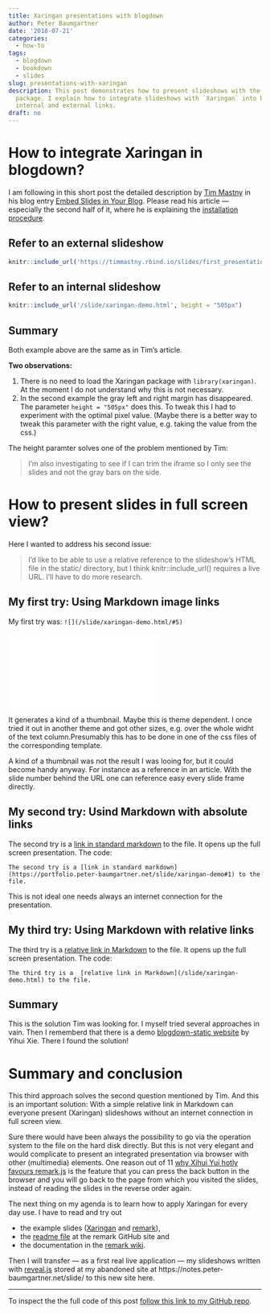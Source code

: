 ```yaml
---
title: Xaringan presentations with blogdown
author: Peter Baumgartner
date: '2018-07-21'
categories:
  - how-to
tags:
  - blogdown
  - bookdown
  - slides
slug: presentations-with-xaringan
description: This post demonstrates how to present slideshows with the `Xaringan`
  package. I explain how to integrate slideshows with `Xaringan` into blogdown via
  internal and external links.
draft: no
---
```


# How to integrate Xaringan in blogdown?

I am following in this short post the detailed description by [Tim Mastny](https://timmastny.rbind.io/)  in his blog entry [Embed Slides in Your Blog](https://timmastny.rbind.io/blog/embed-slides-knitr-blogdown/). Please read his article --- especially the second half of it, where he is explaining the [installation procedure](https://timmastny.rbind.io/blog/embed-slides-knitr-blogdown/#upload-your-slideshow-to-your-website).

## Refer to an external slideshow


```r
knitr::include_url('https://timmastny.rbind.io/slides/first_presentation')
```

## Refer to an internal slideshow


```r
knitr::include_url('/slide/xaringan-demo.html', height = "505px")
```

## Summary

Both example above are the same as in Tim's article. 

**Two observations:**

1. There is no need to load the Xaringan package with `library(xaringan)`. At the moment I do not understand why this is not necessary. 
2. In the second example the gray left and right margin has disappeared. The parameter `height = "505px"` does this. To tweak this I had to experiment with the optimal pixel value. (Maybe there is a better way to tweak this parameter with the right value, e.g. taking the value from the css.) 

The height paramter solves one of the problem mentioned by Tim:

> I’m also investigating to see if I can trim the iframe so I only see the slides and not the gray bars on the side.


# How to present slides in full screen view?

Here I wanted to address his second issue:

> I’d like to be able to use a relative reference to the slideshow’s HTML file in the static/ directory, but I think knitr::include_url() requires a live URL. I’ll have to do more research.

## My first try: Using Markdown image links 

My first try was: `![](/slide/xaringan-demo.html/#5)`

![](/slide/xaringan-demo.html#5)

It generates a kind of a thumbnail. Maybe this is theme dependent. I once tried it out in another theme and got other sizes, e.g. over the whole widht of the text column.Presumably this has to be done in one of the css files of the corresponding template. 

A kind of a thumbnail was not the result I was looing for, but it could become handy anyway. For instance as a reference in an article. With the slide number behind the URL one can reference easy every slide frame directly.

## My second try: Usind Markdown with absolute links

The second try is a [link in standard markdown](https://portfolio.peter-baumgartner.net/slide/xaringan-demo#1) to the file. It opens up the full screen presentation. The code:

`The second try is a [link in standard markdown](https://portfolio.peter-baumgartner.net/slide/xaringan-demo#1) to the file.`

This is not ideal one needs always an internet connection for the presentation.

## My third try: Using Markdown with relative links

The third try is a  [relative link in Markdown](/slide/xaringan-demo.html) to the file. It opens up the full screen presentation. The code:

`The third try is a  [relative link in Markdown](/slide/xaringan-demo.html) to the file.`

## Summary 
This is the solution Tim was looking for. I myself tried several approaches in vain. Then I rememberd that there is a demo [blogdown-static website](https://github.com/yihui/blogdown-static) by Yihui Xie. There I found the solution!

# Summary and conclusion

This third approach solves the second question mentioned by Tim. And this is an important solution: With a simple relative link in Markdown can everyone present (Xaringan) slideshows without an internet connection in full screen view.

Sure there would have been always the possibility to go via the operation system to the file on the hard disk directly. But this is not very elegant and would complicate to present an integrated presentation via browser with other (multimedia) elements. One reason out of 11 [why Xihui Yui hotly favours remark.js](https://yihui.name/en/2017/08/why-xaringan-remark-js/) is the feature that you can press the back button in the browser and you will go back to the page from which you visited the slides, instead of reading the slides in the reverse order again. 

The next thing on my agenda is to learn how to apply Xaringan for every day use. I have to read and try out 

+ the example slides ([Xaringan](/slide/xaringan-demo.html) and [remark](https://remarkjs.com/#1)), 
+ the [readme file](https://github.com/gnab/remark) at the remark GitHub site and
+ the documentation in the [remark wiki](https://github.com/gnab/remark/wiki). 

Then I will transfer --- as a first real live application --- my slideshows written with [reveal.js](https://revealjs.com/) stored at my abandoned site at https://notes.peter-baumgartner.net/slide/ to this new site here.

***

To inspect the the full code of this post [follow this link to my GitHub repo](https://github.com/petzi53/weblog-portfolio/blob/master/content/post/2018-07-18-presentations-with-xaringan.Rmd).

